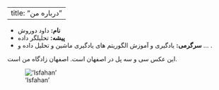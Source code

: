 ﻿---
title: "درباره من"
---
- __نام:__ داود دوروش
- __پیشه:__ تحلیلگر داده
- __سرگرمی:__ یادگیری و آموزش الگوریتم های یادگیری ماشین و تحلیل داده و ... .

این عکس سی و سه پل در اصفهان است. اصفهان زادگاه من است.

!['Isfahan'](Isfahan.jpg)